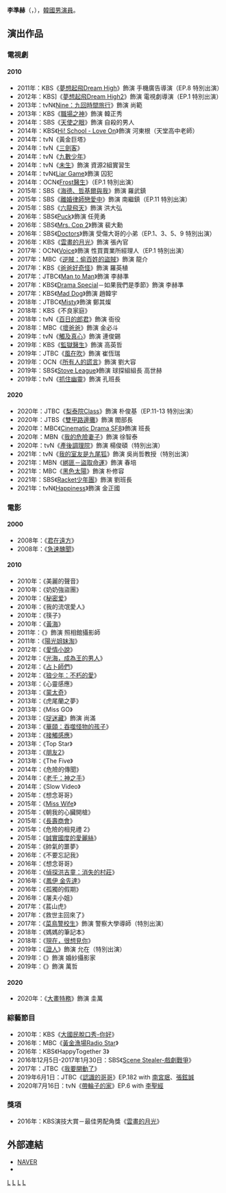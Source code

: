 {{藝人
|姓名 = 李準赫
|類型 = 男演員
|圖片 = Lee Jun-hyeok at The Dude in Me press conference.jpg
|圖片尺寸 = 150px
|圖片簡介 = 
|本名 =
|外文名 = 이준혁
|外文 = ko
|羅馬拼音 = Lee Joon Hyuk
|英文名 =
|暱稱 =
|其他藝名 = 
|國籍 = {{KOR}}
|出生日期 = {{birth_date_and_age|1972|3|19}}
|出生地點 = {{KOR}}
|宗教信仰 = 
|語言 = [[韓語|韓語]]
|職業 = [[演員|演員]]
|教育程度 = 
|出道作 = 
|出道日期 = 1991年
|代表作 = 
|活躍年代 =
|唱片公司 = 
|經紀公司 = 
|相關團體 = Chang Company
|網站 = 
|imdb = 3606690
}}

'''李準赫'''（{{lang-ko|이준혁}}，{{bd|1972年|3月19日}}），[[韓國|韓國]][[男演員|男演員]]。

== 演出作品 ==

=== 電視劇 ===

==== 2010 ====
*2011年：KBS《[[夢想起飛Dream_High|夢想起飛Dream High]]》飾演 手機廣告導演（EP.8 特別出演）
*2012年：KBS]《[[夢想起飛Dream_High2|夢想起飛Dream High2]]》飾演 電視劇導演（EP.1 特別出演）
*2013年：tvN《[[Nine：九回時間旅行|Nine：九回時間旅行]]》飾演 尚範
*2013年：KBS《[[職場之神|職場之神]]》飾演 韓正秀
*2014年：SBS《[[天使之眼|天使之眼]]》飾演 自殺的男人
*2014年：KBS《[[Hi!_School_-_Love_On|Hi! School - Love On]]》飾演 河東根（天堂高中老師）
*2014年：tvN《黃金巨塔》
*2014年：tvN《[[三劍客_(電視劇)|三劍客]]》
*2014年：tvN《[[九數少年|九數少年]]》
*2014年：tvN《[[未生|未生]]》飾演 資源2組實習生
*2014年：tvN《[[詐欺遊戲_(韓國電視劇)|Liar Game]]》飾演 囚犯
*2014年：OCN《[[Frost醫生|Frost醫生]]》（EP.1 特別出演）
*2015年：SBS《[[海德、哲基爾與我|海德、哲基爾與我]]》飾演 羅武鎮
*2015年：SBS《[[離婚律師戀愛中|離婚律師戀愛中]]》飾演 南繼鎮（EP.11 特別出演）
*2015年：SBS《[[六龍飛天|六龍飛天]]》飾演 洪大弘
*2016年：SBS《[[Puck|Puck]]》飾演 任莞勇	
*2016年：SBS《[[Mrs._Cop_2|Mrs. Cop 2]]》飾演 裴大勳
*2016年：SBS《[[Doctors|Doctors]]》飾演 受傷大哥的小弟（EP.1、3、5、9 特別出演）
*2016年：KBS《[[雲畫的月光|雲畫的月光]]》飾演 張內官
*2017年：OCN《[[Voice_(韓國電視劇)|Voice]]》飾演 性買賣業所經理人（EP.1 特別出演）
*2017年：MBC《[[逆賊：偷百姓的盜賊|逆賊：偷百姓的盜賊]]》飾演 龍介
*2017年：KBS《[[爸爸好奇怪|爸爸好奇怪]]》飾演 羅英植
*2017年：JTBC《[[Man_to_Man|Man to Man]]》飾演 李赫準
*2017年：KBS《[[Drama_Special|Drama Special]]－如果我們是季節》飾演 李赫準
*2017年：KBS《[[Mad_Dog|Mad Dog]]》飾演 趙韓宇
*2018年：JTBC《[[Misty|Misty]]》飾演 鄭其燦
*2018年：KBS《不良家庭》
*2018年：tvN《[[百日的郎君|百日的郎君]]》飾演 衙役
*2018年：MBC《[[壞爸爸|壞爸爸]]》飾演 金必斗
*2019年：tvN《[[觸及真心|觸及真心]]》飾演 連俊錫
*2019年：KBS《[[監獄醫生|監獄醫生]]》飾演 高英哲
*2019年：JTBC《[[風在吹_(韓國電視劇)|風在吹]]》飾演 崔恆瑞
*2019年：OCN《[[所有人的謊言|所有人的謊言]]》飾演 劉大容
*2019年：SBS《[[Stove_League|Stove League]]》飾演 球探組組長 高世赫
*2019年：tvN《[[抓住幽靈|抓住幽靈]]》飾演 孔班長

==== 2020 ====
*2020年：JTBC《[[梨泰院Class|梨泰院Class]]》飾演 朴俊基（EP.11-13 特別出演）
*2020年：JTBS《[[雙甲路邊攤|雙甲路邊攤]]》飾演 閻部長
*2020年：MBC《[[SF8|Cinematic Drama SF8]]》飾演 班長
*2020年：MBN《[[我的危險妻子_(韓國電視劇)|我的危險妻子]]》飾演 徐智泰
*2020年：tvN《[[產後調理院|產後調理院]]》飾演 楊俊碩（特別出演）
*2021年：tvN《[[我的室友是九尾狐|我的室友是九尾狐]]》飾演 吳尚哲教授（特別出演）
*2021年：MBN《[[綁匪－盜取命運|綁匪－盜取命運]]》飾演 春培
*2021年：MBC《[[黑色太陽|黑色太陽]]》飾演 朴修容
*2021年：SBS《[[Racket少年團|Racket少年團]]》飾演 劉班長
*2021年：tvN《[[Happiness_(電視劇)|Happiness]]》飾演 金正國

=== 電影 ===

==== 2000 ====
*2008年：《[[君在遠方|君在遠方]]》
*2008年：《[[急速醜聞|急速醜聞]]》

==== 2010 ====
{{div col}}
*2010年：《美麗的聲音》
*2010年：《奶奶強盜團》
*2010年：《[[秘密爱_(2010年電影)|秘密爱]]》
*2010年：《我的流氓愛人》
*2010年：《筷子》
*2010年：《[[黃海_(電影)|黃海]]》
*2011年：《{{link-ko|我爱你 (韓國電影)|그대를 사랑합니다 (영화)|我爱你}}》飾演 照相館攝影師
*2011年：《[[陽光姐妹淘|陽光姐妹淘]]》
*2012年：《[[愛情小說_(電影)|愛情小說]]》
*2012年：《[[光海，成為王的男人|光海，成為王的男人]]》
*2012年：《[[占卜師們|占卜師們]]》
*2012年：《[[狼少年：不朽的愛|狼少年：不朽的愛]]》
*2013年：《心靈感應》
*2013年：《[[蒙太奇_(電影)|蒙太奇]]》
*2013年：《虎尾蘭之夢》
*2013年：《Miss GO》
*2013年：《[[捉迷藏_(2013年電影)|捉迷藏]]》飾演 尚滿
*2013年：《[[華頤：吞噬怪物的孩子|華頤：吞噬怪物的孩子]]》
*2013年：《[[接觸感應_(電影)|接觸感應]]》
*2013年：《Top Star》
*2013年：《[[朋友2|朋友2]]》
*2013年：《The Five》
*2014年：《危險的傳聞》
*2014年：《[[老千：神之手|老千：神之手]]》
*2014年：《Slow Video》
*2015年：《想念哥哥》
*2015年：《[[Miss_Wife|Miss Wife]]》
*2015年：《朝我的心臟開槍》
*2015年：《[[長壽商會|長壽商會]]》
*2015年：《危險的相見禮 2》
*2015年：《[[誠實國度的愛麗絲|誠實國度的愛麗絲]]》
*2015年：《帥氣的噩夢》
*2016年：《不要忘記我》
*2016年：《想念哥哥》
*2016年：《[[偵探洪吉童：消失的村莊|偵探洪吉童：消失的村莊]]》
*2016年：《[[鳳伊_金先達|鳳伊 金先達]]》
*2016年：《孤獨的假期》
*2016年：《屠夫小姐》
*2017年：《萇山虎》
*2017年：《救世主回來了》
*2017年：《[[菜鳥警校生|菜鳥警校生]]》飾演 警察大學導師（特別出演）
*2018年：《媽媽的筆記本》
*2018年：《[[現在，很想見你_(2018年電影)|現在，很想見你]]》
*2019年：《[[證人_(2019年電影)|證人]]》飾演 允在（特別出演）
*2019年：《{{link-ko|怎麼就，結婚了|어쩌다, 결혼}}》飾演 婚紗攝影家
*2019年：《{{link-ko|我身體裡的那個傢伙|내안의 그놈}}》飾演 萬哲
{{div col end}}

==== 2020 ====
*2020年：《[[大畫特務|大畫特務]]》飾演 圭萬

=== 綜藝節目 ===
*2010年：KBS《[[大國民脫口秀-你好|大國民脫口秀-你好]]》
*2016年：MBC《[[黃金漁場Radio_Star|黃金漁場Radio Star]]》
*2016年：KBS《HappyTogether 3》
*2016年12月5日-2017年1月30日：SBS《[[Scene_Stealer|Scene Stealer-戲劇戰爭]]》
*2017年：JTBC《[[我要開動了|我要開動了]]》
*2019年6月1日：JTBC《[[認識的哥哥|認識的哥哥]]》EP.182 with [[南宮珉|南宮珉]]、[[張鉉誠|張鉉誠]]
*2020年7月16日：tvN《[[帶輪子的家|帶輪子的家]]》EP.6 with [[李聖經|李聖經]]

=== 獎項 ===
* 2016年：KBS演技大賞－最佳男配角獎《[[雲畫的月光|雲畫的月光]]》

== 外部連結 ==
*[http://people.search.naver.com/search.naver?where=nexearch&sm=tab_ppn&query=%EC%9D%B4%EC%A4%80%ED%98%81&os=180471&ie=utf8&key=PeopleService NAVER] {{Wayback|url=http://people.search.naver.com/search.naver?where=nexearch&sm=tab_ppn&query=%EC%9D%B4%EC%A4%80%ED%98%81&os=180471&ie=utf8&key=PeopleService |date=20200418185811 }}{{ko}}
*{{Instagram|ljunhyeok}}


[[Category:韓國電視演員|L]]
[[Category:韓國電影演員|L]]
[[Category:李姓|L]]
[[Category:韓國男演員|L]]